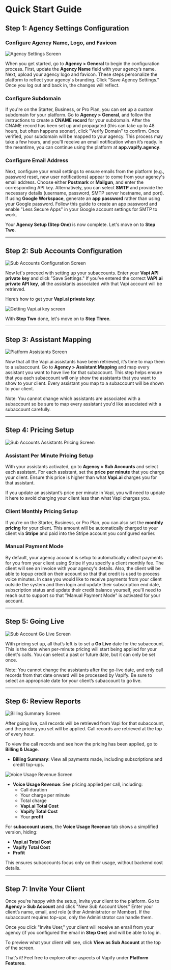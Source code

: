 # Quick Start Guide

## Step 1: Agency Settings Configuration 


### Configure Agency Name, Logo, and Favicon

![Agency Settings Screen](/images/quickstart-agency-settings.png)

When you get started, go to **Agency > General** to begin the configuration process. First, update the **Agency Name** field with your agency’s name. Next, upload your agency logo and favicon. These steps personalize the platform to reflect your agency's branding. Click "Save Agency Settings." Once you log out and back in, the changes will reflect.

### Configure Subdomain
If you're on the Starter, Business, or Pro Plan, you can set up a custom subdomain for your platform. Go to **Agency > General**, and follow the instructions to create a **CNAME record** for your subdomain. After the CNAME record has been set up and propagated (this can take up to 48 hours, but often happens sooner), click "Verify Domain" to confirm. Once verified, your subdomain will be mapped to your agency. This process may take a few hours, and you'll receive an email notification when it’s ready. In the meantime, you can continue using the platform at **app.vapify.agency**.

### Configure Email Address
Next, configure your email settings to ensure emails from the platform (e.g., password reset, new user notifications) appear to come from your agency's email address. Choose either **Postmark** or **Mailgun**, and enter the corresponding API key. Alternatively, you can select **SMTP** and provide the necessary details (username, password, SMTP server hostname, and port). If using **Google Workspace**, generate an **app password** rather than using your Google password. Follow this guide to create an app password and enable "Less Secure Apps" in your Google account settings for SMTP to work.

Your **Agency Setup (Step One)** is now complete. Let's move on to **Step Two**.

---

## Step 2: Sub Accounts Configuration

![Sub Accounts Configuration Screen](/images/quickstart-subaccount-config.png)

Now let's proceed with setting up your subaccounts. Enter your **Vapi API private key** and click "Save Settings." If you’ve entered the correct **VAPI.ai private API key**, all the assistants associated with that Vapi account will be retrieved.

Here’s how to get your **Vapi.ai private key**:

![Getting Vapi.ai key screen](/images/quickstart-vapi-private-key.png)


With **Step Two** done, let's move on to **Step Three**.

---

## Step 3: Assistant Mapping 

![Platform Assistants Screen](/images/vapify-assistant-mapping.png)

Now that all the Vapi.ai assistants have been retrieved, it’s time to map them to a subaccount. Go to **Agency > Assistant Mapping** and map every assistant you want to have live for that subaccount. This step helps ensure that you each subaccount will only show the assistants that you want to show to your client. Every assistant you map to a subaccount will be shown to your client.

Note: You cannot change which assistants are associated with a subaccount so be sure to map every assistant you'd like associated with a subaccount carefully.

---

## Step 4: Pricing Setup 

![Sub Accounts Assistants Pricing Screen](/images/vapify-assistants-pricing.png)

### Assistant Per Minute Pricing Setup
With your assistants activated, go to **Agency > Sub Accounts** and select each assistant. For each assistant, set the **price per minute** that you charge your client. Ensure this price is higher than what **Vapi.ai** charges you for that assistant. 

If you update an assistant’s price per minute in Vapi, you will need to update it here to avoid charging your client less than what Vapi charges you.

### Client Monthly Pricing Setup
If you’re on the Starter, Business, or Pro Plan, you can also set the **monthly pricing** for your client. This amount will be automatically charged to your client via **Stripe** and paid into the Stripe account you configured earlier.

### Manual Payment Mode 
By default, your agency account is setup to automatically collect payments for you from your client using Stripe if you specify a client monthly fee. The client will see an invoice with your agency's details.
Also, the client will be able to topup credit on their account so that that credit is used to process voice minutes. 
In case you would like to receive payments from your client outside the system and then login and update their subscription end date, subscription status and update their credit balance yourself, you'll need to reach out to support so that "Manual Payment Mode" is activated for your account. 


---

## Step 5: Going Live  

![Sub Account Go Live Screen](/images/vapify-subaccount-golive.png)

With pricing set up, all that’s left is to set a **Go Live** date for the subaccount. This is the date when per-minute pricing will start being applied for your client's calls. You can select a past or future date, but it can only be set once. 

Note: You cannot change the assistants after the go-live date, and only call records from that date onward will be processed by Vapify. Be sure to select an appropriate date for your client’s subaccount to go live.

---

## Step 6: Review Reports 

![Billing Summary Screen](/images/vapify-billing-summary.png)

After going live, call records will be retrieved from Vapi for that subaccount, and the pricing you set will be applied. Call records are retrieved at the top of every hour.

To view the call records and see how the pricing has been applied, go to **Billing & Usage**.

- **Billing Summary**: View all payments made, including subscriptions and credit top-ups.

![Voice Usage Revenue Screen](/images/vapify-voice-usage.png)

- **Voice Usage Revenue**: See pricing applied per call, including:
  - Call duration
  - Your charge per minute
  - Total charge
  - **Vapi.ai Total Cost**
  - **Vapify Total Cost**
  - Your **profit**

For **subaccount users**, the **Voice Usage Revenue** tab shows a simplified version, hiding:
  - **Vapi.ai Total Cost**
  - **Vapify Total Cost**
  - **Profit**

This ensures subaccounts focus only on their usage, without backend cost details.

---

## Step 7: Invite Your Client

Once you're happy with the setup, invite your client to the platform. Go to **Agency > Sub Account** and click "New Sub Account User." Enter your client’s name, email, and role (either Administrator or Member). If the subaccount requires top-ups, only the Administrator can handle them.

Once you click "Invite User," your client will receive an email from your agency (if you configured the email in **Step One**) and will be able to log in.

To preview what your client will see, click **View as Sub Account** at the top of the screen.

That’s it! Feel free to explore other aspects of Vapify under **Platform Features**.
